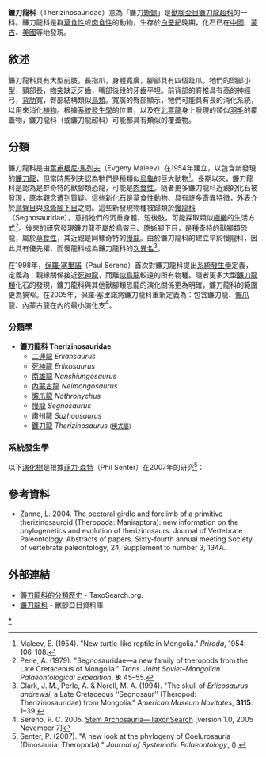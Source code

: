 {{Automatic taxobox
| name = 鐮刀龍科
| fossil_range = 晚[[白垩纪|白垩纪]]{{fossil range|94|66|earliest=195}}
| image = Nothronychus BW.jpg
| image_width = 200px
| image_caption = [[懶爪龍|懶爪龍]]
| taxon = Therizinosauridae
| authority = [[葉甫根尼·馬列夫|Maleev]], 1954
| type_species = [[龟型镰刀龙|龟型镰刀龙]]<br>''Therizinosaurus cheloniformis''
| type_species_authority = [[叶甫根尼.马列夫|Maleev]], 1954
| subdivision_ranks = 属
| subdivision =
* [[二连龙属|二连龙属]] ''Erliansaurus''
* [[死神龙属|死神龙属]] ''Erlikosaurus''
* [[南雄龙属|南雄龙属]] ''Nanshiungosaurus''
* [[内蒙古龙属|内蒙古龙属]] ''Neimongosaurus''
* [[懒爪龙属|懒爪龙属]] ''Nothronychus''
* [[滨镰龙属|滨镰龙属]] ''Paralitherizinosaurus''
* [[慢龙属|慢龙属]] ''Segnosaurus''
* [[肃州龙属|肃州龙属]] ''Suzhousaurus''
* [[镰刀龙属|镰刀龙属]] ''Therizinosaurus''
| synonyms =
*'''慢龍科 Segnosauridae''' <br><small>[[Altangerel_Perle|Perle]], 1979</small>
*'''祕龍科 Enigmosauridae''' <small>[[瑞欽·巴思缽|Barsbold]] & Perle, 1983</small>
*'''南雄龍科 Nanshiungosauridae''' <small>Dong & Yu, 1997</small>
*'''死神龍科 Erlikosauridae''' <br><small>Ryan & [[戴爾·羅素|Russell]], 2001</small>
}}

'''鐮刀龍科'''（Therizinosauridae）意為「鐮刀[[蜥蜴|蜥蜴]]」是[[獸腳亞目|獸腳亞目]][[鐮刀龍超科|鐮刀龍超科]]的一科。鐮刀龍科是群[[草食性|草食性]]或[[肉食性|肉食性]]的動物，生存於[[白堊紀|白堊紀]]晚期，化石已在[[中國|中國]]、[[蒙古|蒙古]]、[[美國|美國]]等地發現。

==敘述==
鐮刀龍科具有大型前肢，長指爪，身體寬廣，腳部具有四個趾爪。牠們的頭部小型，頸部長，[[吻突|吻突]]缺乏牙齒，嘴部後段的牙齒平坦。前背部的脊椎具有高的神經弓，[[背肋|背肋]]寬，臀部結構類似[[鳥類|鳥類]]。寬廣的臀部顯示，牠們可能具有長的消化系統，以用來消化[[植物|植物]]。根據[[系統發生學|系統發生學]]的位置，以及在[[北票龍|北票龍]]身上發現的類似[[羽毛|羽毛]]的覆蓋物，鐮刀龍科（或鐮刀龍超科）可能都具有類似的覆蓋物。

==分類==
鐮刀龍科是由[[葉甫根尼·馬列夫|葉甫根尼·馬列夫]]（Evgeny Maleev）在1954年建立，以包含新發現的[[鐮刀龍|鐮刀龍]]，但當時馬列夫認為牠們是種類似[[烏龜|烏龜]]的巨大動物<ref name="maleev1954">Maleev, E. (1954). "New turtle-like reptile in Mongolia." ''Priroda'', 1954: 106-108.</ref>。長期以來，鐮刀龍科是認為是群奇特的獸腳類恐龍，可能是[[肉食性|肉食性]]。隨者更多鐮刀龍科近親的化石被發現，原本觀念遭到質疑。這些新化石是草食性動物、具有許多奇異特徵，外表介於[[鳥臀目|鳥臀目]]與[[原蜥腳下目|原蜥腳下目]]之間。這些新發現物種被歸類於[[慢龍科|慢龍科]]（Segnosauridae），意指牠們的沉重身體、短後肢，可能採取類似[[樹櫴|樹櫴]]的生活方式<ref>Perle, A. (1979). "Segnosauridae—a new family of theropods from the Late Cretaceous of Mongolia." ''Trans. Joint Soviet–Mongolian Palaeontological Expedition'', '''8''': 45–55.</ref>。後來的研究發現鐮刀龍不屬於鳥臀目、原蜥腳下目，是種奇特的獸腳類恐龍，屬於[[草食性|草食性]]，其近親是同樣奇特的[[慢龍|慢龍]]。由於鐮刀龍科的建立早於慢龍科，因此具有優先權，而慢龍科成為鐮刀龍科的[[次異名|次異名]]<ref>Clark, J. M., Perle, A. & Norell, M. A. (1994). "The skull of ''Erlicosaurus andrewsi'', a Late Cretaceous ‘‘Segnosaur’’ (Theropod: Therizinosauridae) from Mongolia." ''American Museum Novitates'', '''3115''': 1–39.</ref>。

在1998年，[[保羅·塞里諾|保羅·塞里諾]]（Paul Sereno）首次對鐮刀龍科提出[[系統發生學|系統發生學]]定義，定義為：親緣關係接近[[死神龍|死神龍]]，而離[[似鳥龍|似鳥龍]]較遠的所有物種。隨者更多大型[[鐮刀龍類|鐮刀龍類]]化石的發現，鐮刀龍科與其他獸腳類恐龍的演化關係更為明確，鐮刀龍科的範圍更為狹窄。在2005年，保羅·塞里諾將鐮刀龍科重新定義為：包含鐮刀龍、[[懶爪龍|懶爪龍]]、[[內蒙古龍|內蒙古龍]]在內的最小[[演化支|演化支]]<ref name="sereno2005">Sereno, P. C. 2005. [http://www.taxonsearch.org/Archive/stem-archosauria-1.0.php Stem Archosauria—TaxonSearch] {{webarchive|url=https://web.archive.org/web/20090115093329/http://www.taxonsearch.org/Archive/stem-archosauria-1.0.php |date=2009-01-15 }} [version 1.0, 2005 November 7]</ref>。

===分類學===
*'''鐮刀龍科 Therizinosauridae'''
**[[二連龍|二連龍]] ''Erliansaurus'' 
**[[死神龍|死神龍]] ''Erlikosaurus'' 
**[[南雄龍|南雄龍]] ''Nanshiungosaurus''
**[[內蒙古龍|內蒙古龍]] ''Neimongosaurus'' 
**[[懶爪龍|懶爪龍]] ''Nothronychus'' 
**[[慢龍|慢龍]] ''Segnosaurus''
**[[肅州龍|肅州龍]] ''Suzhousaurus'' 
**[[鐮刀龍|鐮刀龍]] ''Therizinosaurus'' <small>([[模式屬|模式屬]])</small>

===系統發生學===
以下[[演化樹|演化樹]]是根據[[菲力·森特|菲力·森特]]（Phil Senter）在2007年的研究<ref name="senter2007">Senter, P. (2007). "A new look at the phylogeny of Coelurosauria (Dinosauria: Theropoda)." ''Journal of Systematic Palaeontology'', ({{doi|10.1017/S1477201907002143}}).</ref>：

{{clade| style=font-size:100%;line-height:80%
            |label1='''鐮刀龍科'''
            |1={{clade
               |1=[[二連龍|二連龍]]
               |2=[[懶爪龍|懶爪龍]]
               |label3= <span style="color:white;">unnamed</font>
               |3={{clade
                  |1=[[內蒙古龍|內蒙古龍]]
                  |label2= <span style="color:white;">unnamed</font>
                  |2={{clade
                     |1=[[慢龍|慢龍]]
                     |label2= <span style="color:white;">unnamed</font>
                     |2={{clade
                        |1=[[死神龍|死神龍]]
                        |2=[[鐮刀龍|鐮刀龍]]
            }}
         }}
      }} 
   }}
}}

==參考資料==
<div class="references-small">
<references></references>
*Zanno, L. 2004. The pectoral girdle and forelimb of a primitive therizinosauroid (Theropoda: Maniraptora): new information on the phylogenetics and evolution of therizinosaurs. Journal of Vertebrate Paleontology. Abstracts of papers. Sixty-fourth annual meeting Society of vertebrate paleontology, 24, Supplement to number 3, 134A.
</div>

==外部連結==
*[https://web.archive.org/web/20080405234611/http://www.taxonsearch.org/dev/taxon_edit.php?Action=View&tax_id=308 鐮刀龍科的分類歷史] - TaxoSearch.org.
*[https://web.archive.org/web/20080110010118/http://home.myuw.net/eoraptor/Therizinosauroidea.htm#Therizinosauridae 鐮刀龍科] - 獸腳亞目資料庫
{{手盜龍類|M.}}
{{Taxonbar|from=Q579912}}
[[Category:鐮刀龍超科|*]]